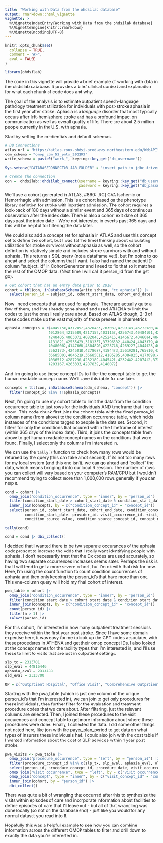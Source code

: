 ```yaml
---
title: "Working with Data from the ohdsilab database"
output: rmarkdown::html_vignette
vignette: >
  %\VignetteIndexEntry{Working with Data from the ohdsilab database}
  %\VignetteEngine{knitr::rmarkdown}
  %\VignetteEncoding{UTF-8}
---
```


```r
knitr::opts_chunk$set(
  collapse = TRUE,
  comment = "#>",
  eval = FALSE
)
```

```r
library(ohdsilab)
```

The code in this vignette will provide a brief example of working with data in 
the ohdsilab database. It provides a brief clinical context and explanation for 
what each chunk of code does and why.

The goal of the analysis is to estimate outpatient speech-language pathology
treatment utilization for individuals with post-stroke aphasia in the first year 
after stroke. Aphasia is a *language* disorder that most typically occurs after 
left-hemisphere stroke and has a profound impact on communication as well as 
overall quality of life. There are about 2.5 million people currently in the 
U.S. with aphasia.

Start by setting the credientials and default schemas.

```r
# DB Connections
atlas_url = "https://atlas.roux-ohdsi-prod.aws.northeastern.edu/WebAPI"
cdm_schema = "omop_cdm_53_pmtx_202203"
write_schema = paste0("work_", keyring::key_get("db_username"))

Sys.setenv("DATABASECONNECTOR_JAR_FOLDER" = "insert path to jdbc driver here")

# Create the connection
con =  ohdsilab::ohdsilab_connect(username = keyring::key_get("db_username"),
                                  password = keyring::key_get("db_password"))

```


We'll use a cohort generated in ATLAS, #860: 
[RC] CVA Ischemic or Hemorrhagic with admission. This is a cohort based on the 
phenotype library defintion for stroke with inpatient admission. The cohort 
requires a look-back of 180 days without a similar event and 365 days of 
continuous observation after the index date. There is also a cohort exit date of 
365 days past the index date - We're not interested in events past 365 days and 
this will be helpful for filtering the data later. 

We could also add a concept set for aphasia in ATLAS and use this concept set to 
define the cohort, but I was (at the time) thinking about calculating 
utilization for stroke survivors without aphasia as well, so the cohort 
definition is relatively simple and includes stroke survivors with and without 
aphasia. This returns a SQL query (not a dataframe yet!), but I'm going to go 
ahead and select the columns that I want. I also had named the patient ID column 
"subject_id" in CohortGenerator and I need to fix that so it matches the rest of 
the OMOP data. (Next time I will call it person_id from the get go).

```r
# Get cohort that has an entry date prior to 2018
cohort = tbl(con, inDatabaseSchema(write_schema, "rc_aphasia")) |>
  select(person_id = subject_id, cohort_start_date, cohort_end_date)
```

Now I need concepts that are used for aphasia. There are actually quite a few of 
them, and I've already gone ahead and used ATHENA to limit the codes to just the 
ones I really care about. Based on ATLAS though, 2-3 of these codes make up the 
vast majority of those present in pharmetrics. 

```r
aphasia_concepts = c(4049150,4312097,4320483,763039,4299183,46272980,440084,
                    4012864,4215589,4217159,4031157,4256743,40484101,42535427,
                    4240405,4063072,4082040,4252416,4146672,4046084,4047125,
                    4131821,42535429,3181357,37396532,440424,4043379,4062431,
                    40480002,4147666,4304820,4225746,4269227,4044923,4060092,
                    35621734,4245018,4278687,4184473,35610281,765610,4327962,
                    36685003,4046219,36685012,4185285,4084825,4173098,4077061,
                    4036512,4287230,4232189,4045421,4232482,4207412,37396465,
                    4203167,4263333,4287839,4148072)
```

And I'm going to use these concept IDs to filter the concept table to get the 
human readable concept name. We'll save this table for use later. 

```r
concepts = tbl(con, inDatabaseSchema(cdm_schema, "concept")) |> 
  filter(concept_id %in% !!aphasia_concepts)
```

Next, I'm going to use my cohort table to limit the data from the condition 
occurrence table to just rows for the individuals AND timeframe that I care 
about. This code chunk first joins the cohort table with the fixed person_id 
column name (from above) to the condition occurrence table, which holds 
instances of the conditions tagged to people in the data set. Second, it filters 
for only the conditions that occured within the timeframe of interest (within 
365 days of the index date). Third, it joins the concepts table from above to 
get human readable concept names on the conditions that were found. Finally, I 
select only the columns I'm interested in. 

We can use the `tally()` function to check how many rows would be returned by 
the query (this can take a hot second). If its not too many rows for my local 
system (and this one isn't), we can go ahead and "collect" the data, which means 
bringing it into our local R session. The number of rows you can collect will 
vary based on your computer's RAM/CPU but I wouldn't recommend trying to collect 
more than 1,000,000 rows generally if you can help it. 

```r
cond = cohort |> 
  omop_join("condition_occurrence", type = "inner", by = "person_id") |> 
  filter(condition_start_date > cohort_start_date & condition_start_date < cohort_end_date) |> 
  inner_join(concepts, by = c("condition_concept_id" = "concept_id")) |> 
  select(person_id, cohort_start_date, cohort_end_date, condition_concept_id,
         condition_start_date, provider_id, visit_occurrence_id, visit_detail_id,
         condition_source_value, condition_source_concept_id, concept_name, domain_id)

tally(cond)

cond = cond |> dbi_collect()
```

I decided that I wanted there to be two separate occurances of the aphasia code 
present to increase the odds that I really want identifying people with aphasia. 
I don't necessarily trust that the Dx codes are used accurately, so having two 
separate occurrences increases seems safer. Perhaps the risk is that I will tend 
to get a more severe cohort, but I'm ok with that risk for now. Here, I'm using 
the count function to count condition occurrences of aphasia and then only 
keeping the person_id's that have more than one. This one-column query will hold 
my final cohort of interest. 

```r
pwa_table = cohort |> 
  omop_join("condition_occurrence", type = "inner", by = "person_id") |> 
  filter(condition_start_date > cohort_start_date & condition_start_date < cohort_end_date) |> 
  inner_join(concepts, by = c("condition_concept_id" = "concept_id")) |> 
  count(person_id) |> 
  filter(n > 1) |> 
  select(person_id)
```

For this cohort, I'm interested in how many outpatient treatment sessions they 
receive within the first year post stroke. Since I have some domain expertise 
here, it was easy for me to look up the CPT codes associated with these 
procedures in ATHENA and get their omop concept IDs. I also looked at the 
concept names for the facility types that I'm interested in, and I'll use these 
to limit to visits that are just in outpatient settings. 

```r
slp_tx = 2313701
slp_eval = 44816446
aphasia_eval = 2314188
old_eval = 2313700

OP = c("Outpatient Hospital", "Office Visit", "Comprehensive Outpatient Rehabilitation Facility", "Outpatient Visit", "Independent Clinic")                      
```

Starting with the pwa_table (which is just one column of the unique person_id's 
that I'm interested in), we can join to get only procedures for these 
individuals, then further filter for the evaluation and treatment procedure 
codes that we care about. After filtering, just the relevant columns are 
selected. Then, I joined these procedures to the visit occurences and concept 
table to get more information about where these procedures were done. Finally, I 
collected the data. I did some other things not noted here, like join with the 
payer_plan_period to get data on what types of insurers these individuals had. I 
could also join with the cost table if I wanted information about the cost of 
SLP services within 1 year post stroke. 

```r
pwa_visits <- pwa_table |> 
  omop_join("procedure_occurrence", type = "left", by = "person_id") |> 
  filter(procedure_concept_id %in% c(slp_tx, slp_eval, aphasia_eval, old_eval)) |> 
  select(person_id, procedure_concept_id, procedure_date, visit_occurrence_id, visit_detail_id, procedure_source_value) |> 
  omop_join("visit_occurrence", type = "left", by = c("visit_occurrence_id", "person_id")) |> 
  omop_join("concept", type = "inner", by = c("visit_concept_id" = "concept_id")) |> 
  inner_join(cohort, by = "person_id") |> 
  dbi_collect()
```

There was quite a bit of wrangling that occurred after this to synthesize the 
visits within episodes of care and incorporate information about facilities to 
define episodes of care that I'll leave out - but all of that wrangling was done 
locally (so not on the database end) - just like you would for any normal 
dataset you read into R. 

Hopefully this was a helpful example to see how you can combine information 
across the different OMOP tables to filter and drill down to exactly the data 
you're interested in.
